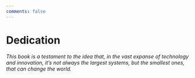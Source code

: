 ```yaml
---
comments: false
---
```


# Dedication {.unnumbered} 

_This book is a testament to the idea that, in the vast expanse of technology and innovation, it's not always the largest systems, but the smallest ones, that can change the world._

